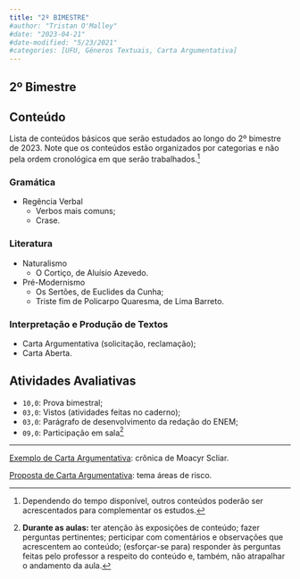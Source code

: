 ```yaml
---
title: "2º BIMESTRE"
#author: "Tristan O'Malley"
#date: "2023-04-21"
#date-modified: "5/23/2021"
#categories: [UFU, Gêneros Textuais, Carta Argumentativa]
---
```


<!-- ![](thumbnail.jpg) -->



## 2º Bimestre {.unnumbered}

## Conteúdo



Lista de conteúdos básicos que serão estudados ao longo do 2º bimestre de 2023. Note que os conteúdos estão organizados por categorias e não pela ordem cronológica em que serão trabalhados.^[Dependendo do tempo disponível, outros conteúdos poderão ser acrescentados para complementar os estudos.]

### Gramática
- Regência Verbal
	- Verbos mais comuns; <!-- apresentar os verbos aos poucos --> 
	- Crase.

### Literatura
- Naturalismo
	- O Cortiço, de Aluísio Azevedo.
- Pré-Modernismo
	- Os Sertões, de Euclides da Cunha;
	- Triste fim de Policarpo Quaresma, de Lima Barreto.

### Interpretação e Produção de Textos
- Carta Argumentativa (solicitação, reclamação);
- Carta Aberta.

## Atividades Avaliativas

- `10,0`: Prova bimestral;
- `03,0`: Vistos (atividades feitas no caderno);
- `03,0`: Parágrafo de desenvolvimento da redação do ENEM;
- `09,0`: Participação em sala^[**Durante as aulas:** ter atenção às exposições de conteúdo; fazer perguntas pertinentes; perticipar com comentários e observações que acrescentem ao conteúdo; (esforçar-se para) responder às perguntas feitas pelo professor a respeito do conteúdo e, também, não atrapalhar o andamento da aula.]




---


[Exemplo de Carta Argumentativa](bim02_cap01.qmd): crônica de Moacyr Scliar.

[Proposta de Carta Argumentativa](bim02_cap02.qmd): tema áreas de risco.